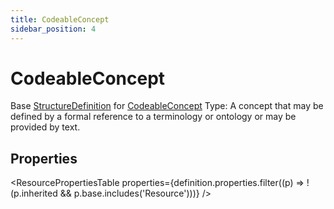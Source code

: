 ```yaml
---
title: CodeableConcept
sidebar_position: 4
---
```


# CodeableConcept

Base <a href="/docs/api/fhir/resources/structuredefinition">StructureDefinition</a> for <a href="/docs/api/fhir/datatypes/codeableconcept">CodeableConcept</a> Type: A concept that may be defined by a formal reference to a terminology or ontology or may be provided by text.



## Properties

<ResourcePropertiesTable properties={definition.properties.filter((p) => !(p.inherited && p.base.includes('Resource')))} />



